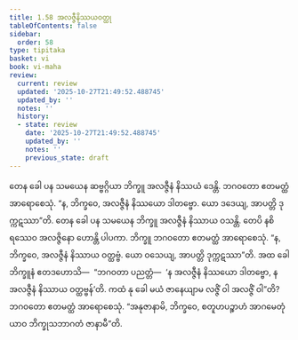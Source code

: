 ```yaml
---
title: 1.58 အလဇ္ဇီနိဿယဝတ္ထု
tableOfContents: false
sidebar:
  order: 58
type: tipitaka
basket: vi
book: vi-maha
review:
  current: review
  updated: '2025-10-27T21:49:52.488745'
  updated_by: ''
  notes: ''
  history:
  - state: review
    date: '2025-10-27T21:49:52.488745'
    updated_by: ''
    notes: ''
    previous_state: draft
---
```



<ReviewStatus review={frontmatter.review} showDetails={true} />

<HypothesisAnnotation frontmatter={frontmatter} />

<DynamicBreadcrumb />

<Division number="120" book="vi-maha" e="ch" v="3" p="127">

<Paragraph number="504" book="vi-maha">
တေန ခေါ ပန သမယေန ဆဗ္ဗဂ္ဂိယာ ဘိက္ခူ အလဇ္ဇီနံ နိဿယံ ဒေန္တိ. ဘဂဝတော ဧတမတ္ထံ အာရောစေသုံ. “န, ဘိက္ခဝေ, အလဇ္ဇီနံ နိဿယော ဒါတဗ္ဗော. ယော ဒဒေယျ, အာပတ္တိ ဒုက္ကဋဿာ”တိ.
</Paragraph>

<Paragraph number="505" book="vi-maha">
တေန ခေါ ပန သမယေန ဘိက္ခူ အလဇ္ဇီနံ နိဿာယ ဝသန္တိ. တေပိ နစိရဿေဝ အလဇ္ဇိနော ဟောန္တိ ပါပကာ. ဘိက္ခူ ဘဂဝတော ဧတမတ္ထံ အာရောစေသုံ. “န, ဘိက္ခဝေ, အလဇ္ဇီနံ နိဿာယ ဝတ္ထဗ္ဗံ. ယော ဝသေယျ, အာပတ္တိ ဒုက္ကဋဿာ”တိ.
</Paragraph>

<Paragraph number="506" book="vi-maha">
အထ ခေါ ဘိက္ခူနံ ဧတဒဟောသိ—  “ဘဂဝတာ ပညတ္တံ—  ‘န အလဇ္ဇီနံ နိဿယော ဒါတဗ္ဗော, န အလဇ္ဇီနံ နိဿာယ ဝတ္ထဗ္ဗန်’တိ. ကထံ နု ခေါ မယံ ဇာနေယျာမ လဇ္ဇိံ ဝါ အလဇ္ဇိံ ဝါ”တိ? ဘဂဝတော ဧတမတ္ထံ အာရောစေသုံ. “အနုဇာနာမိ, ဘိက္ခဝေ, စတူဟပဉ္စာဟံ အာဂမေတုံ ယာဝ ဘိက္ခုသဘာဂတံ ဇာနာမီ”တိ.
</Paragraph>
</Division>